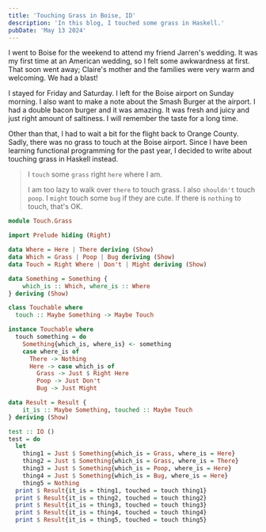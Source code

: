 ```yaml
---
title: 'Touching Grass in Boise, ID'
description: 'In this blog, I touched some grass in Haskell.'
pubDate: 'May 13 2024'
---
```


I went to Boise for the weekend to attend my friend Jarren's wedding. It was my first time at an American wedding, so I felt some awkwardness at first. That soon went away; Claire's mother and the families were very warm and welcoming. We had a blast!

I stayed for Friday and Saturday. I left for the Boise airport on Sunday morning. I also want to make a note about the Smash Burger at the airport. I had a double bacon burger and it was amazing. It was fresh and juicy and just right amount of saltiness. I will remember the taste for a long time.

Other than that, I had to wait a bit for the flight back to Orange County. Sadly, there was no grass to touch at the Boise airport. Since I have been learning functional programming for the past year, I decided to write about touching grass in Haskell instead.

> I `touch` some `grass` right `here` where I am.
>
> I am too lazy to walk over `there` to touch grass. I also `shouldn't` touch `poop`. I `might` touch some `bug` if they are cute. If there is `nothing` to touch, that's OK.

```haskell
module Touch.Grass

import Prelude hiding (Right)

data Where = Here | There deriving (Show)
data Which = Grass | Poop | Bug deriving (Show)
data Touch = Right Where | Don't | Might deriving (Show)

data Something = Something {
    which_is :: Which, where_is :: Where
} deriving (Show)

class Touchable where
  touch :: Maybe Something -> Maybe Touch

instance Touchable where
  touch something = do
    Something{which_is, where_is} <- something
    case where_is of
      There -> Nothing
      Here -> case which_is of
        Grass -> Just $ Right Here
        Poop -> Just Don't
        Bug -> Just Might

data Result = Result {
    it_is :: Maybe Something, touched :: Maybe Touch
} deriving (Show)

test :: IO ()
test = do
  let
    thing1 = Just $ Something{which_is = Grass, where_is = Here}
    thing2 = Just $ Something{which_is = Grass, where_is = There}
    thing3 = Just $ Something{which_is = Poop, where_is = Here}
    thing4 = Just $ Something{which_is = Bug, where_is = Here}
    thing5 = Nothing
  print $ Result{it_is = thing1, touched = touch thing1}
  print $ Result{it_is = thing2, touched = touch thing2}
  print $ Result{it_is = thing3, touched = touch thing3}
  print $ Result{it_is = thing4, touched = touch thing4}
  print $ Result{it_is = thing5, touched = touch thing5}
```
